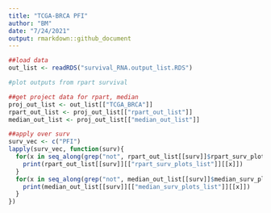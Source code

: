 ```yaml
---
title: "TCGA-BRCA PFI"
author: "BM"
date: "7/24/2021"
output: rmarkdown::github_document
---
```


```r
##load data
out_list <- readRDS("survival_RNA.output_list.RDS")

#plot outputs from rpart survival

##get project data for rpart, median
proj_out_list <- out_list[["TCGA_BRCA"]]
rpart_out_list <- proj_out_list[["rpart_out_list"]]
median_out_list <- proj_out_list[["median_out_list"]]

##apply over surv
surv_vec <- c("PFI")
lapply(surv_vec, function(surv){
  for(x in seq_along(grep("not", rpart_out_list[[surv]]$rpart_surv_plots_list, invert = TRUE))){
    print(rpart_out_list[[surv]][["rpart_surv_plots_list"]][[x]])
  }
  for(x in seq_along(grep("not", median_out_list[[surv]]$median_surv_plots_list, invert = TRUE))){
    print(median_out_list[[surv]][["median_surv_plots_list"]][[x]])
  }
})
```

